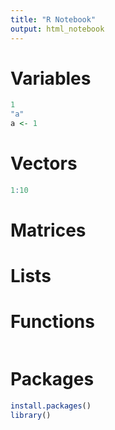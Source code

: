 ```yaml
---
title: "R Notebook"
output: html_notebook
---
```


# Variables

```r
1
"a"
a <- 1
```

# Vectors

```r
1:10
```

# Matrices

# Lists


# Functions


```r
```


# Packages

```r
install.packages()
library()
```
